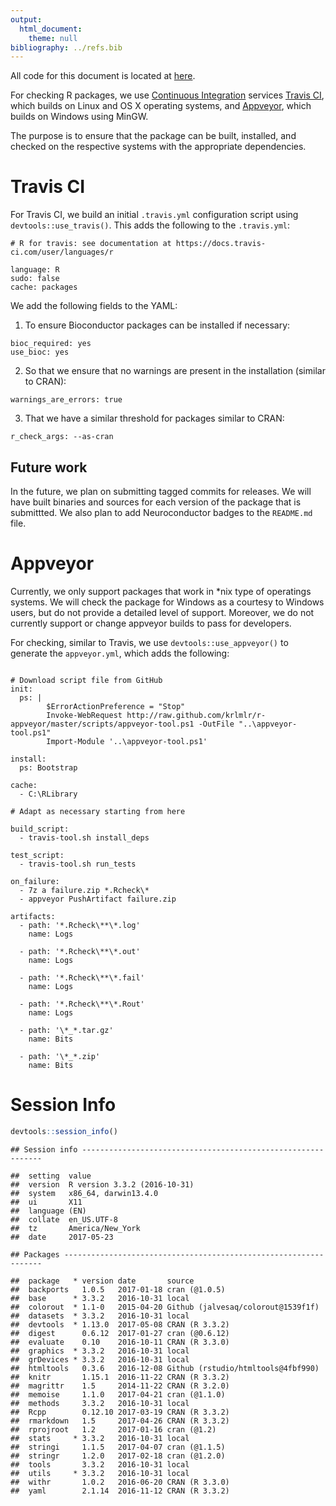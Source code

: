 ```yaml
---
output:
  html_document:
    theme: null
bibliography: ../refs.bib
---
```




All code for this document is located at [here](https://raw.githubusercontent.com/muschellij2/neuroc/master/continuous_integration/index.R).

For checking R packages, we use [Continuous Integration](https://en.wikipedia.org/wiki/Continuous_integration) services [Travis CI](https://travis-ci.org/), which builds on Linux and OS X operating systems, and [Appveyor](https://www.appveyor.com/), which builds on Windows using MinGW.  

The purpose is to ensure that the package can be built, installed, and checked on the respective systems with the appropriate dependencies.  

# Travis CI
For Travis CI, we build an initial `.travis.yml` configuration script using `devtools::use_travis()`.   This adds the following to the `.travis.yml`:

```
# R for travis: see documentation at https://docs.travis-ci.com/user/languages/r

language: R
sudo: false
cache: packages
```

We add the following fields to the YAML:

1.  To ensure Bioconductor packages can be installed if necessary:

```
bioc_required: yes
use_bioc: yes
```

2.  So that we ensure that no warnings are present in the installation (similar to CRAN):
```
warnings_are_errors: true
```

3.  That we have a similar threshold for packages similar to CRAN:

```
r_check_args: --as-cran
```

## Future work
In the future, we plan on submitting tagged commits for releases.  We will have built binaries and sources for each version of the package that is submittted.  We also plan to add Neuroconductor badges to the `README.md` file.  


# Appveyor 

Currently, we only support packages that work in *nix type of operatings systems.  We will check the package for Windows as a courtesy to Windows users, but do not provide a detailed level of support.  Moreover, we do not currently support or change appveyor builds to pass for developers.  

For checking, similar to Travis, we use `devtools::use_appveyor()` to generate the `appveyor.yml`, which adds the following:

```

# Download script file from GitHub
init:
  ps: |
        $ErrorActionPreference = "Stop"
        Invoke-WebRequest http://raw.github.com/krlmlr/r-appveyor/master/scripts/appveyor-tool.ps1 -OutFile "..\appveyor-tool.ps1"
        Import-Module '..\appveyor-tool.ps1'

install:
  ps: Bootstrap

cache:
  - C:\RLibrary

# Adapt as necessary starting from here

build_script:
  - travis-tool.sh install_deps

test_script:
  - travis-tool.sh run_tests

on_failure:
  - 7z a failure.zip *.Rcheck\*
  - appveyor PushArtifact failure.zip

artifacts:
  - path: '*.Rcheck\**\*.log'
    name: Logs

  - path: '*.Rcheck\**\*.out'
    name: Logs

  - path: '*.Rcheck\**\*.fail'
    name: Logs

  - path: '*.Rcheck\**\*.Rout'
    name: Logs

  - path: '\*_*.tar.gz'
    name: Bits

  - path: '\*_*.zip'
    name: Bits
```


# Session Info


```r
devtools::session_info()
```

```
## Session info -------------------------------------------------------------
```

```
##  setting  value                       
##  version  R version 3.3.2 (2016-10-31)
##  system   x86_64, darwin13.4.0        
##  ui       X11                         
##  language (EN)                        
##  collate  en_US.UTF-8                 
##  tz       America/New_York            
##  date     2017-05-23
```

```
## Packages -----------------------------------------------------------------
```

```
##  package   * version date       source                            
##  backports   1.0.5   2017-01-18 cran (@1.0.5)                     
##  base      * 3.3.2   2016-10-31 local                             
##  colorout  * 1.1-0   2015-04-20 Github (jalvesaq/colorout@1539f1f)
##  datasets  * 3.3.2   2016-10-31 local                             
##  devtools  * 1.13.0  2017-05-08 CRAN (R 3.3.2)                    
##  digest      0.6.12  2017-01-27 cran (@0.6.12)                    
##  evaluate    0.10    2016-10-11 CRAN (R 3.3.0)                    
##  graphics  * 3.3.2   2016-10-31 local                             
##  grDevices * 3.3.2   2016-10-31 local                             
##  htmltools   0.3.6   2016-12-08 Github (rstudio/htmltools@4fbf990)
##  knitr       1.15.1  2016-11-22 CRAN (R 3.3.2)                    
##  magrittr    1.5     2014-11-22 CRAN (R 3.2.0)                    
##  memoise     1.1.0   2017-04-21 cran (@1.1.0)                     
##  methods     3.3.2   2016-10-31 local                             
##  Rcpp        0.12.10 2017-03-19 CRAN (R 3.3.2)                    
##  rmarkdown   1.5     2017-04-26 CRAN (R 3.3.2)                    
##  rprojroot   1.2     2017-01-16 cran (@1.2)                       
##  stats     * 3.3.2   2016-10-31 local                             
##  stringi     1.1.5   2017-04-07 cran (@1.1.5)                     
##  stringr     1.2.0   2017-02-18 cran (@1.2.0)                     
##  tools       3.3.2   2016-10-31 local                             
##  utils     * 3.3.2   2016-10-31 local                             
##  withr       1.0.2   2016-06-20 CRAN (R 3.3.0)                    
##  yaml        2.1.14  2016-11-12 CRAN (R 3.3.2)
```
